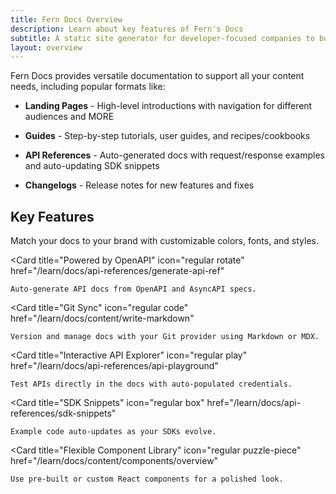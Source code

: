 ```yaml
---
title: Fern Docs Overview
description: Learn about key features of Fern's Docs
subtitle: A static site generator for developer-focused companies to build and host a beautiful, professional docs site.
layout: overview
---
```


Fern Docs provides versatile documentation to support all your content needs, including popular formats like:

- **Landing Pages** - High-level introductions with navigation for different audiences and MORE

- **Guides** - Step-by-step tutorials, user guides, and recipes/cookbooks

- **API References** - Auto-generated docs with request/response examples and auto-updating SDK snippets

- **Changelogs** - Release notes for new features and fixes

## Key Features

<CardGroup cols={3}>
  <Card 
    title="Professional Design" 
    icon="regular paintbrush" 
    href="/learn/docs/building-and-customizing-your-docs/custom-css-global-js"
  >
    Match your docs to your brand with customizable colors, fonts, and styles.
  </Card>

  <Card 
    title="Powered by OpenAPI" 
    icon="regular rotate" 
    href="/learn/docs/api-references/generate-api-ref"
  >
    Auto-generate API docs from OpenAPI and AsyncAPI specs.
  </Card>

  <Card 
    title="Git Sync" 
    icon="regular code" 
    href="/learn/docs/content/write-markdown"
  >
    Version and manage docs with your Git provider using Markdown or MDX.
  </Card>

  <Card 
    title="Interactive API Explorer" 
    icon="regular play" 
    href="/learn/docs/api-references/api-playground"
  >
    Test APIs directly in the docs with auto-populated credentials.
  </Card>

  <Card 
    title="SDK Snippets" 
    icon="regular box" 
    href="/learn/docs/api-references/sdk-snippets"
  >
    Example code auto-updates as your SDKs evolve.
  </Card>

  <Card 
    title="Flexible Component Library" 
    icon="regular puzzle-piece" 
    href="/learn/docs/content/components/overview"
  >
    Use pre-built or custom React components for a polished look.
  </Card>

</CardGroup>

